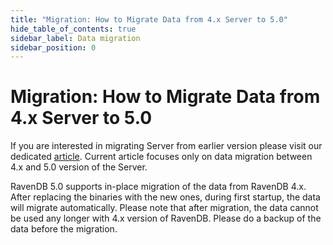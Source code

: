 ```yaml
---
title: "Migration: How to Migrate Data from 4.x Server to 5.0"
hide_table_of_contents: true
sidebar_label: Data migration
sidebar_position: 0
---
```



# Migration: How to Migrate Data from 4.x Server to 5.0

<Admonition type="note" title="Migration from RavenDB 3.x" id="migration-from-ravendb-3-x" href="#migration-from-ravendb-3-x">

If you are interested in migrating Server from earlier version please visit our dedicated [article](https://ravendb.net/docs/article-page/4.2/csharp/migration/server/data-migration). Current article focuses only on data migration between 4.x and 5.0 version of the Server.

</Admonition>

RavenDB 5.0 supports in-place migration of the data from RavenDB 4.x. After replacing the binaries with the new ones, during first startup, the data will migrate automatically. Please note that after migration, the data cannot be used any longer with 4.x version of RavenDB. Please do a backup of the data before the migration.
